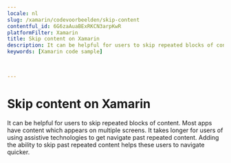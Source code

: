 ```yaml
---
locale: nl
slug: /xamarin/codevoorbeelden/skip-content
contentful_id: 6G6zaAuaBExRKCN3arpKwR
platformFilter: Xamarin
title: Skip content on Xamarin
description: It can be helpful for users to skip repeated blocks of content.
keywords: [Xamarin code sample]


	
---
```


# Skip content on Xamarin

It can be helpful for users to skip repeated blocks of content. Most apps have content which appears on multiple screens. It takes longer for users of using assistive technologies to get navigate past repeated content. Adding the ability to skip past repeated content helps these users to navigate quicker.

<CodeSample id="screen-skip" locale="nl" platform="xamarin"/>
